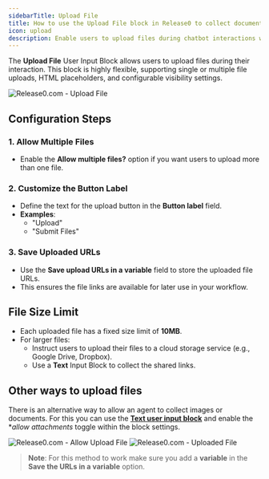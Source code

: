 ```yaml
---
sidebarTitle: Upload File
title: How to use the Upload File block in Release0 to collect documents, images, and files in your chatbot agent
icon: upload
description: Enable users to upload files during chatbot interactions with flexible configurations and storage options. This guide covers setup, customization, and file size limits.
---
```


The **Upload File** User Input Block allows users to upload files during their interaction. This block is highly flexible, supporting single or multiple file uploads, HTML placeholders, and configurable visibility settings.

<Frame style={{ maxWidth: '600px' }}>
  <img src="/images/blocks/inputs/file-upload.png" alt="Release0.com - Upload File" />
</Frame>

## Configuration Steps

### 1. Allow Multiple Files
- Enable the **Allow multiple files?** option if you want users to upload more than one file.

### 2. Customize the Button Label
- Define the text for the upload button in the **Button label** field.  
- **Examples**:  
  - "Upload"  
  - "Submit Files"  

### 3. Save Uploaded URLs
- Use the **Save upload URLs in a variable** field to store the uploaded file URLs.  
- This ensures the file links are available for later use in your workflow.


## File Size Limit
- Each uploaded file has a fixed size limit of **10MB**.  
- For larger files:  
  - Instruct users to upload their files to a cloud storage service (e.g., Google Drive, Dropbox).  
  - Use a **Text** Input Block to collect the shared links.

## Other ways to upload files

There is an alternative way to allow an agent to collect images or documents. For this you can use the **[Text user input block](./text)** and enable the **allow attachments* toggle within the block settings. 
<Frame style={{ maxWidth: '600px' }}>
  <img src="/images/blocks/inputs/allow-upload.png" alt="Release0.com - Allow Upload File" />
</Frame>


<Frame style={{ maxWidth: '600px' }}>
  <img src="/images/blocks/inputs/file-uploaded-sample.png" alt="Release0.com - Uploaded File" />
</Frame>


> **Note**: For this method to work make sure you add a **variable** in the **Save the URLs in a variable** option.